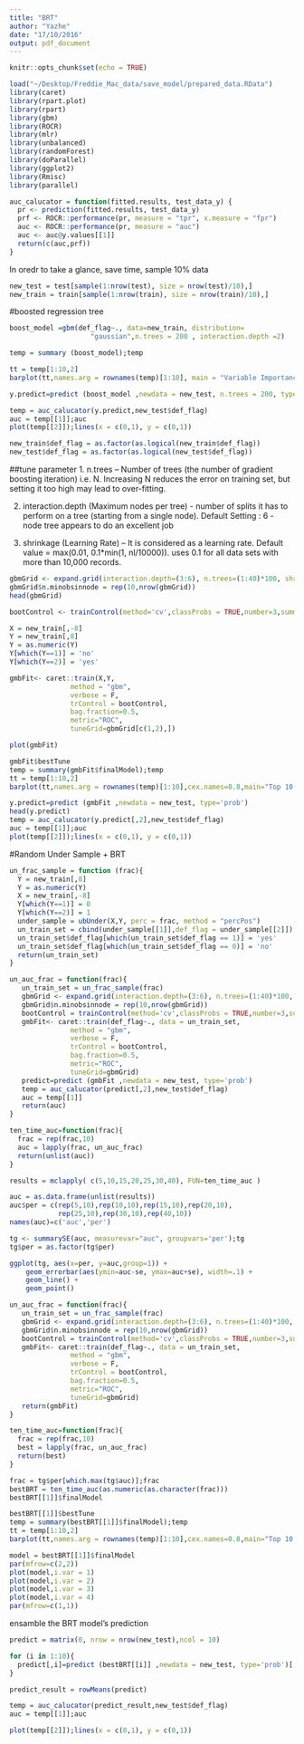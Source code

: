 ```yaml
---
title: "BRT"
author: "Yazhe"
date: "17/10/2016"
output: pdf_document
---
```


```r
knitr::opts_chunk$set(echo = TRUE)
```

```r
load("~/Desktop/Freddie_Mac_data/save_model/prepared_data.RData")
library(caret)
library(rpart.plot)
library(rpart)
library(gbm)
library(ROCR)
library(mlr)
library(unbalanced)
library(randomForest)
library(doParallel) 
library(ggplot2)
library(Rmisc) 
library(parallel)
```

```r
auc_calucator = function(fitted.results, test_data_y) {
  pr <- prediction(fitted.results, test_data_y)
  prf <- ROCR::performance(pr, measure = "tpr", x.measure = "fpr")
  auc <- ROCR::performance(pr, measure = "auc")
  auc <- auc@y.values[[1]]
  return(c(auc,prf))
}
```

In oredr to take a glance, save time, sample 10% data
```r
new_test = test[sample(1:nrow(test), size = nrow(test)/10),]
new_train = train[sample(1:nrow(train), size = nrow(train)/10),]
```


#boosted regression tree
```r
boost_model =gbm(def_flag~., data=new_train, distribution=
                    "gaussian",n.trees = 200 , interaction.depth =2)

temp = summary (boost_model);temp

tt = temp[1:10,2]
barplot(tt,names.arg = rownames(temp)[1:10], main = "Variable Importance")

y.predict=predict (boost_model ,newdata = new_test, n.trees = 200, type='response')
```

```r
temp = auc_calucator(y.predict,new_test$def_flag)
auc = temp[[1]];auc
plot(temp[[2]]);lines(x = c(0,1), y = c(0,1))
```

```r
new_train$def_flag = as.factor(as.logical(new_train$def_flag))
new_test$def_flag = as.factor(as.logical(new_test$def_flag))
```

##tune parameter
1. n.trees – Number of trees (the number of gradient boosting iteration) i.e. N. Increasing N reduces the error on training set, but setting it too high may lead to over-fitting.

2. interaction.depth (Maximum nodes per tree) - number of splits it has to perform on a tree (starting from a single node). Default Setting : 6 - node tree appears to do an excellent job 

3. shrinkage (Learning Rate) – It is considered as a learning rate. Default value = max(0.01, 0.1*min(1, nl/10000)). uses 0.1 for all data sets with more than 10,000 records.

```r
gbmGrid <- expand.grid(interaction.depth=(3:6), n.trees=(1:40)*100, shrinkage=.01)
gbmGrid$n.minobsinnode = rep(10,nrow(gbmGrid))
head(gbmGrid)

bootControl <- trainControl(method='cv',classProbs = TRUE,number=3,summaryFunction = twoClassSummary)

X = new_train[,-8]
Y = new_train[,8]
Y = as.numeric(Y)
Y[which(Y==1)] = 'no'
Y[which(Y==2)] = 'yes'
```

```r
gmbFit<- caret::train(X,Y, 
               method = "gbm",
               verbose = F, 
               trControl = bootControl, 
               bag.fraction=0.5,
               metric="ROC",
               tuneGrid=gbmGrid[c(1,2),])
```

```r
plot(gmbFit)
```

```r
gmbFit$bestTune
temp = summary(gmbFit$finalModel);temp
tt = temp[1:10,2]
barplot(tt,names.arg = rownames(temp)[1:10],cex.names=0.8,main="Top 10 Variable Importance")
```

```r
y.predict=predict (gmbFit ,newdata = new_test, type='prob')
head(y.predict)
temp = auc_calucator(y.predict[,2],new_test$def_flag)
auc = temp[[1]];auc
plot(temp[[2]]);lines(x = c(0,1), y = c(0,1))
```

#Random Under Sample + BRT
```r
un_frac_sample = function (frac){
  Y = new_train[,8]
  Y = as.numeric(Y)
  X = new_train[,-8]
  Y[which(Y==1)] = 0
  Y[which(Y==2)] = 1
  under_sample = ubUnder(X,Y, perc = frac, method = "percPos")
  un_train_set = cbind(under_sample[[1]],def_flag = under_sample[[2]])
  un_train_set$def_flag[which(un_train_set$def_flag == 1)] = 'yes'
  un_train_set$def_flag[which(un_train_set$def_flag == 0)] = 'no'
  return(un_train_set)
}

un_auc_frac = function(frac){
   un_train_set = un_frac_sample(frac)
   gbmGrid <- expand.grid(interaction.depth=(3:6), n.trees=(1:40)*100, shrinkage=.01)
   gbmGrid$n.minobsinnode = rep(10,nrow(gbmGrid))
   bootControl = trainControl(method='cv',classProbs = TRUE,number=3,summaryFunction =       twoClassSummary)
   gmbFit<- caret::train(def_flag~., data = un_train_set, 
               method = "gbm", 
               verbose = F, 
               trControl = bootControl, 
               bag.fraction=0.5,
               metric="ROC",
               tuneGrid=gbmGrid)
   predict=predict (gmbFit ,newdata = new_test, type='prob')
   temp = auc_calucator(predict[,2],new_test$def_flag)
   auc = temp[[1]]
   return(auc)
}
```

```r
ten_time_auc=function(frac){
  frac = rep(frac,10)
  auc = lapply(frac, un_auc_frac)
  return(unlist(auc))
}
```

```r
results = mclapply( c(5,10,15,20,25,30,40), FUN=ten_time_auc )
```

```r
auc = as.data.frame(unlist(results))
auc$per = c(rep(5,10),rep(10,10),rep(15,10),rep(20,10),
            rep(25,10),rep(30,10),rep(40,10))
names(auc)=c('auc','per')

tg <- summarySE(auc, measurevar="auc", groupvars='per');tg
tg$per = as.factor(tg$per)

ggplot(tg, aes(x=per, y=auc,group=1)) + 
    geom_errorbar(aes(ymin=auc-se, ymax=auc+se), width=.1) +
    geom_line() +
    geom_point()
```

```r
un_auc_frac = function(frac){
   un_train_set = un_frac_sample(frac)
   gbmGrid <- expand.grid(interaction.depth=(3:6), n.trees=(1:40)*100, shrinkage=.01)
   gbmGrid$n.minobsinnode = rep(10,nrow(gbmGrid))
   bootControl = trainControl(method='cv',classProbs = TRUE,number=3,summaryFunction =       twoClassSummary)
   gmbFit<- caret::train(def_flag~., data = un_train_set, 
               method = "gbm", 
               verbose = F, 
               trControl = bootControl, 
               bag.fraction=0.5,
               metric="ROC",
               tuneGrid=gbmGrid)
   return(gmbFit)
}

ten_time_auc=function(frac){
  frac = rep(frac,10)
  best = lapply(frac, un_auc_frac)
  return(best)
}   
```

```r
frac = tg$per[which.max(tg$auc)];frac
bestBRT = ten_time_auc(as.numeric(as.character(frac)))
bestBRT[[1]]$finalModel
```

```r
bestBRT[[1]]$bestTune
temp = summary(bestBRT[[1]]$finalModel);temp
tt = temp[1:10,2]
barplot(tt,names.arg = rownames(temp)[1:10],cex.names=0.8,main="Top 10 Variable Importance")
```

```r
model = bestBRT[[1]]$finalModel
par(mfrow=c(2,2))
plot(model,i.var = 1)
plot(model,i.var = 2)
plot(model,i.var = 3)
plot(model,i.var = 4)
par(mfrow=c(1,1))
```


ensamble the BRT model's prediction
```r
predict = matrix(0, nrow = nrow(new_test),ncol = 10)

for (i in 1:10){
  predict[,i]=predict (bestBRT[[i]] ,newdata = new_test, type='prob')[,2]
}

predict_result = rowMeans(predict)

temp = auc_calucator(predict_result,new_test$def_flag)
auc = temp[[1]];auc
```

```r
plot(temp[[2]]);lines(x = c(0,1), y = c(0,1))
```
